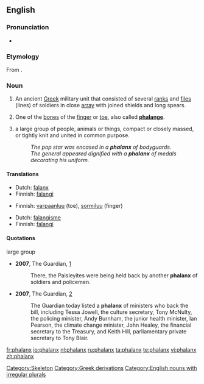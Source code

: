 {{see|Phalanx}}
{{wikipedia|dab=Phalanx}}
==English==
===Pronunciation===
*{{audio|en-us-phalanx.ogg|Audio (US)}}

===Etymology===
From {{etyl|grc|en}} {{term|φάλαγξ|tr=phalanks|lang=grc|sc=polytonic}}.

===Noun===
{{en-noun|es|pl2=phalanges}}

#{{italbrac|plural '''phalanxes'''}} An ancient [[Greek]] military unit that consisted of several [[rank]]s and [[file]]s (lines) of soldiers in close [[array]] with joined shields and long spears.
#{{italbrac|plural '''phalanges'''}} One of the [[bone]]s of the [[finger]] or [[toe]], also called '''[[phalange]]'''.
#{{italbrac|plural '''phalanxes'''}} a large group of people, animals or things, compact or closely massed, or tightly knit and united in common purpose.
#:''The pop star was encased in a '''phalanx''' of bodyguards.''
#:''The general appeared dignified with a '''phalanx''' of medals decorating his uniform.''

====Translations====
{{trans-top|ancient Greek military unit}}
*Dutch: [[falanx]]
*Finnish: [[falangi]]
{{trans-mid}}
{{trans-bottom}}

{{trans-top|finger or toe bone}}
*Finnish: [[varpaanluu]] (toe), [[sormiluu]] (finger)
{{trans-mid}}
{{trans-bottom}}

{{trans-top|large group of people}}
*Dutch: [[falangisme]]
*Finnish: [[falangi]]
{{trans-mid}}
{{trans-bottom}}

====Quotations====
;large group 
*'''2007''', The Guardian, [http://www.guardian.co.uk/commentisfree/story/0,,2073710,00.html]
*:There, the Paisleyites were being held back by another '''phalanx''' of soldiers and policemen. 
*'''2007''', The Guardian, [http://www.guardian.co.uk/freedom/Story/0,,2065311,00.html]
*:The Guardian today listed a '''phalanx''' of ministers who back the bill, including Tessa Jowell, the culture secretary, Tony McNulty, the policing minister, Andy Burnham, the junior health minister, Ian Pearson, the climate change minister, John Healey, the financial secretary to the Treasury, and Keith Hill, parliamentary private secretary to Tony Blair.

[[Category:Skeleton]]
[[Category:Greek derivations]]
[[Category:English nouns with irregular plurals]]

[[fr:phalanx]]
[[io:phalanx]]
[[nl:phalanx]]
[[ru:phalanx]]
[[ta:phalanx]]
[[te:phalanx]]
[[vi:phalanx]]
[[zh:phalanx]]